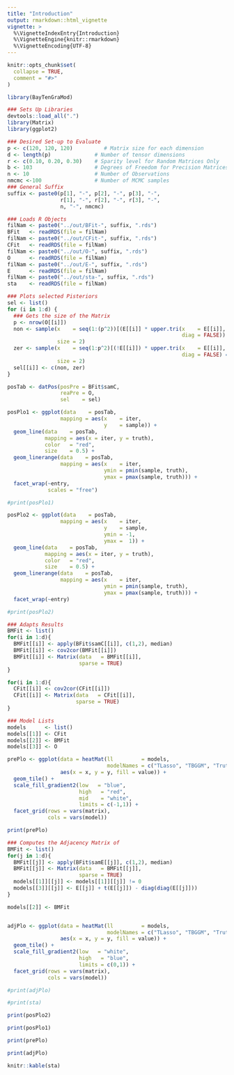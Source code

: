 ```yaml
---
title: "Introduction"
output: rmarkdown::html_vignette
vignette: >
  %\VignetteIndexEntry{Introduction}
  %\VignetteEngine{knitr::rmarkdown}
  %\VignetteEncoding{UTF-8}
---
```


```r
knitr::opts_chunk$set(
  collapse = TRUE,
  comment = "#>"
)
```

```r
library(BayTenGraMod)
```

```r
### Sets Up Libraries
devtools::load_all(".")
library(Matrix)
library(ggplot2)

### Desired Set-up to Evaluate
p <- c(120, 120, 120)          # Matrix size for each dimension
d <- length(p)              # Number of tensor dimensions
r <- c(0.10, 0.20, 0.30)    # Sparity level for Random Matrices Only
b <- 103                    # Degrees of Freedom for Precision Matrices
n <- 10                     # Number of Observations
nmcmc <-100                 # Number of MCMC samples
### General Suffix
suffix <- paste0(p[1], "-", p[2], "-", p[3], "-",
                 r[1], "-", r[2], "-", r[3], "-",
                 n, "-", nmcmc)

### Loads R Objects
filNam <- paste0("../out/BFit-", suffix, ".rds")
BFit   <- readRDS(file = filNam)
filNam <- paste0("../out/CFit-", suffix, ".rds")
CFit   <- readRDS(file = filNam)
filNam <- paste0("../out/O-", suffix, ".rds")
O      <- readRDS(file = filNam)
filNam <- paste0("../out/E-", suffix, ".rds")
E      <- readRDS(file = filNam)
filNam <- paste0("../out/sta-", suffix, ".rds")
sta    <- readRDS(file = filNam)

### Plots selected Pisteriors
sel <- list()
for (i in 1:d) {
  ### Gets the size of the Matrix
  p <- nrow(O[[i]])
  non <- sample(x    = seq(1:(p^2))[(E[[i]] * upper.tri(x    = E[[i]],
                                                        diag = FALSE)) == 1],
                size = 2)
  zer <- sample(x    = seq(1:p^2)[(!E[[i]]) * upper.tri(x    = E[[i]],
                                                        diag = FALSE) == 1],
                size = 2)
  sel[[i]] <- c(non, zer)
}

posTab <- datPos(posPre = BFit$samC,
                 reaPre = O,
                 sel    = sel)

posPlo1 <- ggplot(data    = posTab,
                 mapping = aes(x    = iter,
                               y    = sample)) +
  geom_line(data    = posTab,
            mapping = aes(x = iter, y = truth),
            color   = "red",
            size    = 0.5) +
  geom_linerange(data    = posTab,
                 mapping = aes(x    = iter,
                               ymin = pmin(sample, truth),
                               ymax = pmax(sample, truth))) +
  facet_wrap(~entry,
             scales = "free")

#print(posPlo1)

posPlo2 <- ggplot(data    = posTab,
                 mapping = aes(x    = iter,
                               y    = sample,
                               ymin = -1,
                               ymax =  1)) +
  geom_line(data    = posTab,
            mapping = aes(x = iter, y = truth),
            color   = "red",
            size    = 0.5) +
  geom_linerange(data    = posTab,
                 mapping = aes(x    = iter,
                               ymin = pmin(sample, truth),
                               ymax = pmax(sample, truth))) +
  facet_wrap(~entry)

#print(posPlo2)

### Adapts Results
BMFit <- list()
for(i in 1:d){
  BMFit[[i]] <- apply(BFit$samC[[i]], c(1,2), median)
  BMFit[[i]] <- cov2cor(BMFit[[i]])
  BMFit[[i]] <- Matrix(data   = BMFit[[i]],
                       sparse = TRUE)
}

for(i in 1:d){
  CFit[[i]] <- cov2cor(CFit[[i]])
  CFit[[i]] <- Matrix(data   = CFit[[i]],
                      sparse = TRUE)
}

### Model Lists
models      <- list()
models[[1]] <- CFit
models[[2]] <- BMFit
models[[3]] <- O

prePlo <- ggplot(data = heatMat(ll         = models,
                                modelNames = c("TLasso", "TBGGM", "Truth")),
                 aes(x = x, y = y, fill = value)) +
  geom_tile() +
  scale_fill_gradient2(low   = "blue",
                       high   = "red",
                       mid    = "white",
                       limits = c(-1,1)) +
  facet_grid(rows = vars(matrix),
             cols = vars(model))

print(prePlo)

### Computes the Adjacency Matrix of
BMFit <- list()
for(j in 1:d){
  BMFit[[j]] <- apply(BFit$samE[[j]], c(1,2), median)
  BMFit[[j]] <- Matrix(data   = BMFit[[j]],
                       sparse = TRUE)
  models[[1]][[j]] <- models[[1]][[j]] != 0
  models[[3]][[j]] <- E[[j]] + t(E[[j]]) - diag(diag(E[[j]]))
}

models[[2]] <- BMFit


adjPlo <- ggplot(data = heatMat(ll         = models,
                                modelNames = c("TLasso", "TBGGM", "Truth")),
                 aes(x = x, y = y, fill = value)) +
  geom_tile() +
  scale_fill_gradient2(low   = "white",
                       high   = "blue",
                       limits = c(0,1)) +
  facet_grid(rows = vars(matrix),
             cols = vars(model))

#print(adjPlo)

#print(sta)

```
```r
print(posPlo2)
```

```r
print(posPlo1)
```


```r
print(prePlo)
```
```r
print(adjPlo)
```

```r
knitr::kable(sta)
```
